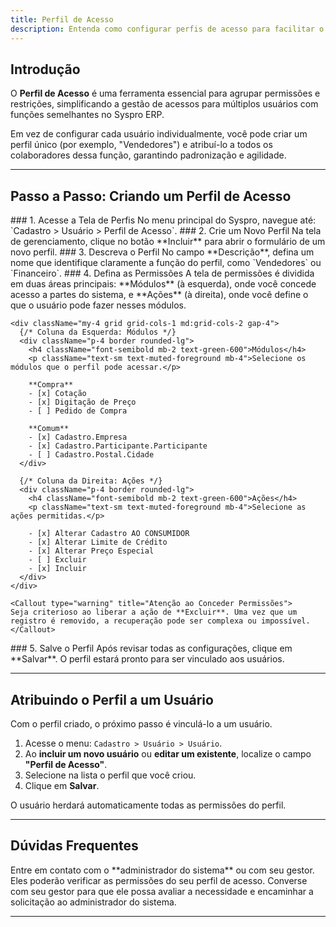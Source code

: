 ```yaml
---
title: Perfil de Acesso
description: Entenda como configurar perfis de acesso para facilitar o controle de permissões no Syspro ERP.
---
```



## Introdução

O **Perfil de Acesso** é uma ferramenta essencial para agrupar permissões e restrições, simplificando a gestão de acessos para múltiplos usuários com funções semelhantes no Syspro ERP.

Em vez de configurar cada usuário individualmente, você pode criar um perfil único (por exemplo, "Vendedores") e atribuí-lo a todos os colaboradores dessa função, garantindo padronização e agilidade.

---

## Passo a Passo: Criando um Perfil de Acesso

<Steps>
  <Step>
    ### 1. Acesse a Tela de Perfis
    No menu principal do Syspro, navegue até:
    `Cadastro > Usuário > Perfil de Acesso`.
  </Step>
  <Step>
    ### 2. Crie um Novo Perfil
    Na tela de gerenciamento, clique no botão **Incluir** para abrir o formulário de um novo perfil.
  </Step>
  <Step>
    ### 3. Descreva o Perfil
    No campo **Descrição**, defina um nome que identifique claramente a função do perfil, como `Vendedores` ou `Financeiro`.
  </Step>
  <Step>
    ### 4. Defina as Permissões
    A tela de permissões é dividida em duas áreas principais: **Módulos** (à esquerda), onde você concede acesso a partes do sistema, e **Ações** (à direita), onde você define o que o usuário pode fazer nesses módulos.

    <div className="my-4 grid grid-cols-1 md:grid-cols-2 gap-4">
      {/* Coluna da Esquerda: Módulos */}
      <div className="p-4 border rounded-lg">
        <h4 className="font-semibold mb-2 text-green-600">Módulos</h4>
        <p className="text-sm text-muted-foreground mb-4">Selecione os módulos que o perfil pode acessar.</p>
        
        **Compra**
        - [x] Cotação
        - [x] Digitação de Preço
        - [ ] Pedido de Compra

        **Comum**
        - [x] Cadastro.Empresa
        - [x] Cadastro.Participante.Participante
        - [ ] Cadastro.Postal.Cidade
      </div>
      
      {/* Coluna da Direita: Ações */}
      <div className="p-4 border rounded-lg">
        <h4 className="font-semibold mb-2 text-green-600">Ações</h4>
        <p className="text-sm text-muted-foreground mb-4">Selecione as ações permitidas.</p>

        - [x] Alterar Cadastro AO CONSUMIDOR
        - [x] Alterar Limite de Crédito
        - [x] Alterar Preço Especial
        - [ ] Excluir
        - [x] Incluir
      </div>
    </div>

    <Callout type="warning" title="Atenção ao Conceder Permissões">
    Seja criterioso ao liberar a ação de **Excluir**. Uma vez que um registro é removido, a recuperação pode ser complexa ou impossível.
    </Callout>
  </Step>
  <Step>
    ### 5. Salve o Perfil
    Após revisar todas as configurações, clique em **Salvar**. O perfil estará pronto para ser vinculado aos usuários.
  </Step>
</Steps>

---

## Atribuindo o Perfil a um Usuário

Com o perfil criado, o próximo passo é vinculá-lo a um usuário.

1.  Acesse o menu: `Cadastro > Usuário > Usuário`.
2.  Ao **incluir um novo usuário** ou **editar um existente**, localize o campo **"Perfil de Acesso"**.
3.  Selecione na lista o perfil que você criou.
4.  Clique em **Salvar**.

O usuário herdará automaticamente todas as permissões do perfil.

---

## Dúvidas Frequentes

<Accordions>
  <Accordion title="O que fazer se um módulo não aparecer para mim?">
    Entre em contato com o **administrador do sistema** ou com seu gestor. Eles poderão verificar as permissões do seu perfil de acesso.
  </Accordion>
  <Accordion title="Como posso solicitar acesso a uma nova funcionalidade?">
    Converse com seu gestor para que ele possa avaliar a necessidade e encaminhar a solicitação ao administrador do sistema.
  </Accordion>
</Accordions>

---

<SuporteSection modulo="Perfil de Acesso" />
